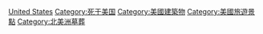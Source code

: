 {{Commonscat|Cemeteries in the United States}}

[[Category:各国墓葬|United States]]
[[Category:死于美国|Category:死于美国]]
[[Category:美國建築物|Category:美國建築物]]
[[Category:美國旅遊景點|Category:美國旅遊景點]]
[[Category:北美洲墓葬|Category:北美洲墓葬]]